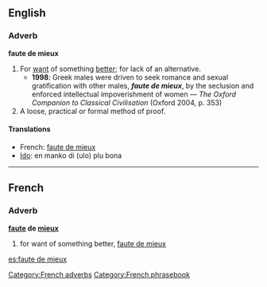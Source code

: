 ==English==

===Adverb===
'''faute de mieux'''

# For [[want]] of something [[better]]; for lack of an alternative.
#* '''1998''': Greek males were driven to seek romance and sexual gratification with other males, '''''faute de mieux''''', by the seclusion and enforced intellectual impoverishment of women — ''The Oxford Companion to Classical Civilisation'' (Oxford 2004, p. 353)
# A loose, practical or formal method of proof.

====Translations====
{{top}}
* French: [[#French|faute de mieux]]
* [[Ido]]: en manko di (ulo) plu bona
{{bottom}}

----

==French==

===Adverb===
'''[[faute#French|faute]] de [[mieux#French|mieux]]'''

# for want of something better, [[#English|faute de mieux]]

[[Category:French adverbs]]
[[Category:French phrasebook]]

[[es:faute de mieux]]
